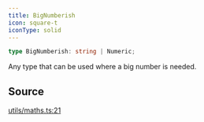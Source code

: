 ```yaml
---
title: BigNumberish
icon: square-t
iconType: solid
---
```


```ts
type BigNumberish: string | Numeric;
```

Any type that can be used where a big number is needed.

## Source

[utils/maths.ts:21](https://github.com/dominant-strategies/quais.js/blob/af7f840a0304b482e2774523ff8e2af8a7b04041/src/utils/maths.ts#L21)
